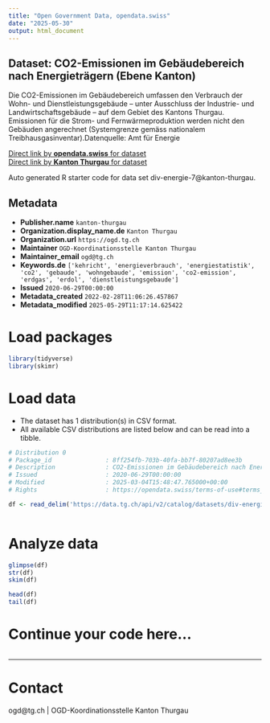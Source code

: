 ```yaml
---
title: "Open Government Data, opendata.swiss"
date: "2025-05-30"
output: html_document
---
```


## Dataset: CO2-Emissionen im Gebäudebereich nach Energieträgern (Ebene Kanton)

Die CO2-Emissionen im Gebäudebereich umfassen den Verbrauch der Wohn- und Dienstleistungsgebäude – unter Ausschluss der Industrie- und Landwirtschaftsgebäude – auf dem Gebiet des Kantons Thurgau. Emissionen für die Strom- und Fernwärmeproduktion werden nicht den Gebäuden angerechnet (Systemgrenze gemäss nationalem Treibhausgasinventar).Datenquelle: Amt für Energie

[Direct link by **opendata.swiss** for dataset](https://opendata.swiss/de/dataset/co2-emissionen-im-gebaudebereich-nach-energietragern-ebene-kanton)<br>
[Direct link by **Kanton Thurgau** for dataset](https://data.tg.ch/explore/dataset/div-energie-7/)

Auto generated R starter code for data set div-energie-7@kanton-thurgau.

## Metadata

- **Publisher.name** `kanton-thurgau`
- **Organization.display_name.de** `Kanton Thurgau`
- **Organization.url** `https://ogd.tg.ch`
- **Maintainer** `OGD-Koordinationsstelle Kanton Thurgau`
- **Maintainer_email** `ogd@tg.ch`
- **Keywords.de** `['kehricht', 'energieverbrauch', 'energiestatistik', 'co2', 'gebaude', 'wohngebaude', 'emission', 'co2-emission', 'erdgas', 'erdol', 'dienstleistungsgebaude']`
- **Issued** `2020-06-29T00:00:00`
- **Metadata_created** `2022-02-28T11:06:26.457867`
- **Metadata_modified** `2025-05-29T11:17:14.625422`


# Load packages

```r

library(tidyverse)
library(skimr)

```

# Load data

-   The dataset has 1 distribution(s) in CSV format.
-   All available CSV distributions are listed below and can be read into a tibble.

```r

# Distribution 0
# Package_id               : 8ff254fb-703b-40fa-bb7f-80207ad8ee3b
# Description              : CO2-Emissionen im Gebäudebereich nach Energieträgern (Ebene Kanton) (csv)
# Issued                   : 2020-06-29T00:00:00
# Modified                 : 2025-03-04T15:48:47.765000+00:00
# Rights                   : https://opendata.swiss/terms-of-use#terms_by

df <- read_delim('https://data.tg.ch/api/v2/catalog/datasets/div-energie-7/exports/csv?use_labels=true')



```

# Analyze data

```r

glimpse(df)
str(df)
skim(df)

head(df)
tail(df)

```

# Continue your code here...

```r

```

------------------------------------------------------------------------

# Contact

ogd@tg.ch | OGD-Koordinationsstelle Kanton Thurgau
